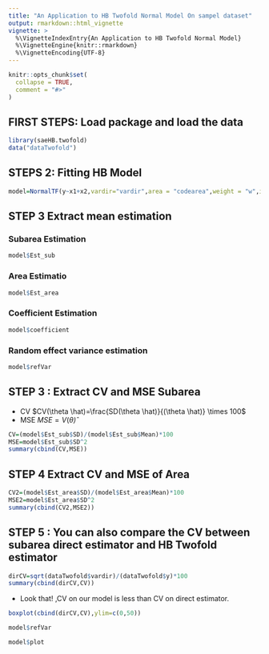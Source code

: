 ---
title: "An Application to HB Twofold Normal Model On sampel dataset"
output: rmarkdown::html_vignette
vignette: >
  %\VignetteIndexEntry{An Application to HB Twofold Normal Model}
  %\VignetteEngine{knitr::rmarkdown}
  %\VignetteEncoding{UTF-8}
---

```{r, include = FALSE}
knitr::opts_chunk$set(
  collapse = TRUE,
  comment = "#>"
)
```

## FIRST STEPS: Load package and load the data
```{r setup}
library(saeHB.twofold)
data("dataTwofold")
```

## STEPS 2: Fitting HB Model
```{r}
model=NormalTF(y~x1+x2,vardir="vardir",area = "codearea",weight = "w",iter.mcmc = 100000,thin=50,burn.in = 1000,data=dataTwofold)
```

## STEP 3 Extract mean estimation

### Subarea Estimation
```{r}
model$Est_sub
```
### Area Estimatio
```{r}
model$Est_area
```
### Coefficient Estimation
```{r}
model$coefficient
```
### Random effect variance estimation
```{r}
model$refVar
```

## STEP 3 : Extract CV and MSE Subarea
* CV $CV(\theta \hat)=\frac{SD(\theta \hat)}{(\theta \hat)} \times 100$
* MSE $MSE= V(\theta\hat)$
```{r}
CV=(model$Est_sub$SD)/(model$Est_sub$Mean)*100
MSE=model$Est_sub$SD^2
summary(cbind(CV,MSE))
```
## STEP 4 Extract CV and MSE of Area
```{r}
CV2=(model$Est_area$SD)/(model$Est_area$Mean)*100
MSE2=model$Est_area$SD^2
summary(cbind(CV2,MSE2))
```

## STEP 5 : You can also compare the CV between subarea direct estimator and HB Twofold estimator
```{r}
dirCV=sqrt(dataTwofold$vardir)/(dataTwofold$y)*100
summary(cbind(dirCV,CV))
```

* Look that! ,CV on our model is less than CV on direct estimator.
```{r}
boxplot(cbind(dirCV,CV),ylim=c(0,50))
```

```{r}
model$refVar
```

```{r}
model$plot
```

